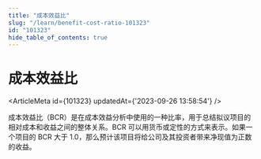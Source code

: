 ```yaml
---
title: "成本效益比"
slug: "/learn/benefit-cost-ratio-101323"
id: "101323"
hide_table_of_contents: true
---
```



# 成本效益比

<ArticleMeta id={101323} updatedAt={'2023-09-26 13:58:54'} />
<div className='border-solid border-b border-t-0 my-4 border-[var(--ifm-color-gray-300)]' />

成本效益比（BCR）是在成本效益分析中使用的一种比率，用于总结拟议项目的相对成本和收益之间的整体关系。BCR 可以用货币或定性的方式来表示。如果一个项目的 BCR 大于 1.0，那么预计该项目将给公司及其投资者带来净现值为正数的收益。
